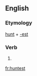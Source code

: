 ==English==

===Etymology===
[[hunt]] + [[-est]]

===Verb===
{{head|en}}

# {{en-archaic second-person singular of|hunt|lang=en}}

[[fr:huntest]]